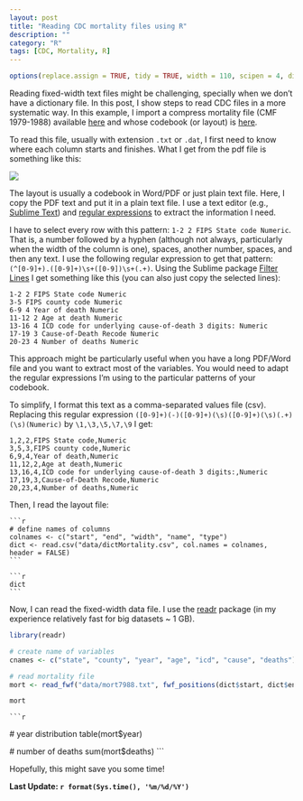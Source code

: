 ```yaml
---
layout: post
title: "Reading CDC mortality files using R"
description: ""
category: "R"
tags: [CDC, Mortality, R]
---
```


```r
options(replace.assign = TRUE, tidy = TRUE, width = 110, scipen = 4, digits = 3)
```

Reading  fixed-width text files might be challenging, specially when we don't have a dictionary file. In this post, I show steps to read CDC files in a more systematic way. In this example, I import a compress mortality file (CMF 1979-1988) available [here](http://www.cdc.gov/nchs/data_access/cmf.htm) and  whose codebook (or layout) is [here](http://www.cdc.gov/nchs/data/mortab/filelayout68_88.pdf).

To read this file, usually with extension `.txt` or `.dat`,  I first need to know where each column starts and finishes. What I get from the pdf file is something like this:

![](/images/mortalityLayout.png)

The layout is usually a codebook in Word/PDF or just plain text file. Here, I copy the PDF text and put it in a plain text file. I use a text editor (e.g., [Sublime Text](https://www.sublimetext.com/)) and [regular expressions](https://en.wikipedia.org/wiki/Regular_expression) to extract the information I need.

I have to select every row with this pattern: `1-2 2 FIPS State code Numeric`. That is, a number followed by a hyphen (although not always, particularly when the width of the column is one), spaces, another number, spaces, and then any text. I use the following regular expression to get that pattern: `(^[0-9]+).([0-9]+)\s+([0-9])\s+(.+)`. Using the Sublime package [Filter Lines](https://packagecontrol.io/packages/Filter%20Lines) I get something like this (you can also just copy the selected lines):

```
1-2 2 FIPS State code Numeric
3-5 FIPS county code Numeric
6-9 4 Year of death Numeric
11-12 2 Age at death Numeric
13-16 4 ICD code for underlying cause-of-death 3 digits: Numeric
17-19 3 Cause-of-Death Recode Numeric
20-23 4 Number of deaths Numeric
```

This approach might be particularly useful when you have a long PDF/Word file and you want to extract most of the variables. You would need to adapt the regular expressions I'm using to the particular patterns of your codebook.

To simplify, I format this text as a comma-separated values file (csv). Replacing this regular expression `([0-9]+)(-)([0-9]+)(\s)([0-9]+)(\s)(.+)(\s)(Numeric)` by `\1,\3,\5,\7,\9` I get:

```
1,2,2,FIPS State code,Numeric
3,5,3,FIPS county code,Numeric
6,9,4,Year of death,Numeric
11,12,2,Age at death,Numeric
13,16,4,ICD code for underlying cause-of-death 3 digits:,Numeric
17,19,3,Cause-of-Death Recode,Numeric
20,23,4,Number of deaths,Numeric
```

Then, I read the layout file:

    ```r
    # define names of columns
    colnames <- c("start", "end", "width", "name", "type")
    dict <- read.csv("data/dictMortality.csv", col.names = colnames, header = FALSE)
    ```

    ```r
    dict
    ```

Now, I can read the fixed-width data file. I use the [readr](https://github.com/hadley/readr) package (in my experience relatively fast for big datasets ~ 1 GB).

   ```r
   library(readr)

   # create name of variables
   cnames <- c("state", "county", "year", "age", "icd", "cause", "deaths")

   # read mortality file
   mort <- read_fwf("data/mort7988.txt", fwf_positions(dict$start, dict$end, cnames))
   ```

   ```r
   mort
   ```

    ```r
   # year distribution
   table(mort$year)

   # number of deaths
   sum(mort$deaths)
   ```

Hopefully, this might save you some time!

**Last Update: `r format(Sys.time(), '%m/%d/%Y')`**
